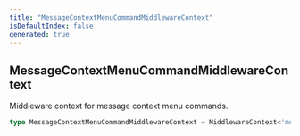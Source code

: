 ```yaml
---
title: "MessageContextMenuCommandMiddlewareContext"
isDefaultIndex: false
generated: true
---
```



<!-- This file was generated from the CommandKit source. Do not modify. Instead, re-run the "docgen" script -->


## MessageContextMenuCommandMiddlewareContext

<GenerationInfo sourceFile="packages/commandkit/src/app/commands/Context.ts" sourceLine="125" packageName="commandkit" />

Middleware context for message context menu commands.

```ts title="Signature"
type MessageContextMenuCommandMiddlewareContext = MiddlewareContext<'messageContextMenu'>
```
